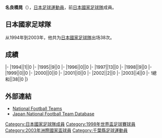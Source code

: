 {{Infobox football biography
|name=名良橋晃
|image=
|fullname=名良橋晃
|birth_date={{Birth date and age|1971|11|26}}
|cityofbirth=[[千葉縣|千葉縣]]
|countryofbirth=[[日本|日本]]
|height=1.70 m
|position=[[後衛_(足球)|後衛]]
|currentclub=
|years=1990-1996<br/>1997-2006<br/>2007
|clubs=[[湘南比馬|藤田工業/平塚比馬]]<br/>[[鹿島鹿角|鹿島鹿角]]<br/>[[湘南比馬|湘南比馬]]
|caps(goals)=
|nationalyears=1994-2003
|nationalteam=[[日本國家足球隊|日本]]
|nationalcaps(goals)=38 (0)
}}
'''名良橋晃'''（{{Bd|1971年|11月26日||}}），[[日本|日本]][[足球|足球]][[運動員|運動員]]，前[[日本國家足球隊|日本國家足球隊]]成員。

==日本國家足球隊==
从1994年到2003年，他共为[[日本國家足球隊|日本國家足球隊]]出场38次。

==成績==
{{Football player national team statistics|JPN}}
|-
|1994||1||0
|-
|1995||9||0
|-
|1996||0||0
|-
|1997||13||0
|-
|1998||9||0
|-
|1999||0||0
|-
|2000||0||0
|-
|2001||0||0
|-
|2002||2||0
|-
|2003||4||0
|-
!總和||38||0
|}

==外部連結==
{{Reflist}}
*[http://www.national-football-teams.com/v2/player.php?id=3531 National Football Teams]{{Wayback|url=http://www.national-football-teams.com/v2/player.php?id=3531 |date=20120401234108 }}
*[https://web.archive.org/web/20130922083658/http://www.japannationalfootballteam.com/en/players/narahashi_akira.html Japan National Football Team Database]

{{Japan-sport-bio-stub}}
{{Soccer-player-stub}}
{{1998年世界盃足球賽日本參賽名單}}
{{2003年洲際國家盃日本參賽名單}}
{{DEFAULTSORT:Narahashi, Akira}}
[[Category:日本國家足球隊成員|Category:日本國家足球隊成員]]
[[Category:1998年世界盃足球賽球員|Category:1998年世界盃足球賽球員]]
[[Category:2003年洲際國家盃球員|Category:2003年洲際國家盃球員]]
[[Category:千葉縣足球運動員|Category:千葉縣足球運動員]]